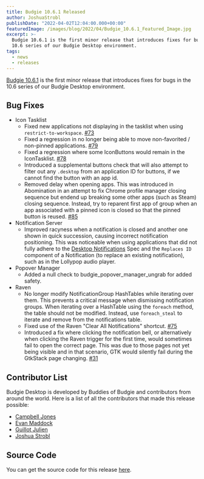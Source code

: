 ```yaml
---
title: Budgie 10.6.1 Released
author: JoshuaStrobl
publishDate: "2022-04-02T12:04:00.000+00:00"
featuredImage: /images/blog/2022/04/Budgie_10.6.1_Featured_Image.jpg
excerpt: >-
  Budgie 10.6.1 is the first minor release that introduces fixes for bugs in the
  10.6 series of our Budgie Desktop environment.
tags:
  - news
  - releases
---
```


[Budgie 10.6.1](https://github.com/BuddiesOfBudgie/budgie-desktop/releases/tag/v10.6.1?ref=buddiesofbudgie.org) is the first minor release that introduces fixes for bugs in the 10.6 series of our Budgie Desktop environment.

## Bug Fixes

- Icon Tasklist
  - Fixed new applications not displaying in the tasklist when using `restrict-to-workspace`. [#73](https://github.com/BuddiesOfBudgie/budgie-desktop/issues/73?ref=buddiesofbudgie.org)
  - Fixed a regression in no longer being able to move non-favorited / non-pinned applications. [#79](https://github.com/BuddiesOfBudgie/budgie-desktop/issues/79?ref=buddiesofbudgie.org)
  - Fixed a regression where some IconButtons would remain in the IconTasklist. [#78](https://github.com/BuddiesOfBudgie/budgie-desktop/issues/78?ref=buddiesofbudgie.org)
  - Introduced a supplemental buttons check that will also attempt to filter out any `.desktop` from an application ID for buttons, if we cannot find the button with an app id.
  - Removed delay when opening apps. This was introduced in Abomination in an attempt to fix Chrome profile manager closing sequence but endend up breaking some other apps (such as Steam) closing sequence. Instead, try to reparent first app of group when an app associated with a pinned icon is closed so that the pinned button is reused. [#85](https://github.com/BuddiesOfBudgie/budgie-desktop/issues/85?ref=buddiesofbudgie.org)
- Notification Server
  - Improved racyness when a notification is closed and another one shown in quick succession, causing incorrect notification positioning. This was noticeable when using applications that did not fully adhere to the [Desktop Notifications](https://specifications.freedesktop.org/notification-spec/notification-spec-latest.html?ref=buddiesofbudgie.org) Spec and the `Replaces ID` component of a Notification (to replace an existing notification), such as in the Lollypop audio player.
- Popover Manager
  - Added a null check to budgie_popover_manager_ungrab for added safety.
- Raven
  - No longer modify NotificationGroup HashTables while iterating over them. This prevents a critical message when dismissing notification groups. When iterating over a HashTable using the `foreach` method, the table should not be modified. Instead, use `foreach_steal` to iterate and remove from the notifications table.
  - Fixed use of the Raven "Clear All Notifications" shortcut. [#75](https://github.com/BuddiesOfBudgie/budgie-desktop/issues/75?ref=buddiesofbudgie.org)
  - Introduced a fix where clicking the notification bell, or alternatively when clicking the Raven trigger for the first time, would sometimes fail to open the correct page. This was due to those pages not yet being visible and in that scenario, GTK would silently fail during the GtkStack page changing. [#31](https://github.com/BuddiesOfBudgie/budgie-desktop/issues/31?ref=buddiesofbudgie.org)

## Contributor List

Budgie Desktop is developed by Buddies of Budgie and contributors from around the world. Here is a list of all the contributors that made this release possible:

- [Campbell Jones](https://github.com/serebit?ref=buddiesofbudgie.org)
- [Evan Maddock](https://github.com/EbonJaeger?ref=buddiesofbudgie.org)
- [Guillot Julien](https://github.com/guillotjulien?ref=buddiesofbudgie.org)
- [Joshua Strobl](https://github.com/JoshStrobl?ref=buddiesofbudgie.org)

## Source Code

You can get the source code for this release [here](https://github.com/BuddiesOfBudgie/budgie-desktop/releases/tag/v10.6.1?ref=buddiesofbudgie.org).

<OCCallout />
